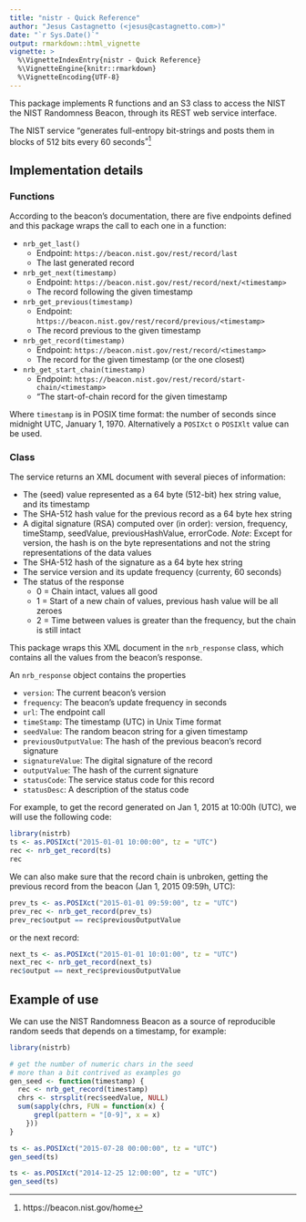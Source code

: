 ```yaml
---
title: "nistr - Quick Reference"
author: "Jesus Castagnetto (<jesus@castagnetto.com>)"
date: "`r Sys.Date()`"
output: rmarkdown::html_vignette
vignette: >
  %\VignetteIndexEntry{nistr - Quick Reference}
  %\VignetteEngine{knitr::rmarkdown}
  %\VignetteEncoding{UTF-8}
---
```


This package implements R functions and an S3 class to access the
NIST the NIST Randomness Beacon, through its REST web service interface.

The NIST service <q>generates full-entropy bit-strings and posts them in blocks
of 512 bits every 60 seconds</q>^[https://beacon.nist.gov/home]

## Implementation details

### Functions

According to the beacon's documentation, there are five endpoints defined and
this package wraps the call to each one in a function:

- `nrb_get_last()`
    - Endpoint: `https://beacon.nist.gov/rest/record/last`
    - The last generated record
- `nrb_get_next(timestamp)`
    - Endpoint: `https://beacon.nist.gov/rest/record/next/<timestamp>`
    - The record following the given timestamp
- `nrb_get_previous(timestamp)`
    - Endpoint: `https://beacon.nist.gov/rest/record/previous/<timestamp>`
    - The record previous to the given timestamp
- `nrb_get_record(timestamp)`
    - Endpoint: `https://beacon.nist.gov/rest/record/<timestamp>`
    - The record for the given timestamp (or the one closest)
- `nrb_get_start_chain(timestamp)`
    - Endpoint: `https://beacon.nist.gov/rest/record/start-chain/<timestamp>`
    - "The start-of-chain record for the given timestamp

Where `timestamp` is in POSIX time format: the number of seconds since midnight
UTC, January 1, 1970. Alternatively a `POSIXct` o `POSIXlt` value can be used.

### Class

The service returns an XML document with several pieces of information:

- The (seed) value represented as a 64 byte (512-bit) hex string value, and its timestamp
- The SHA-512 hash value for the previous record as a 64 byte hex string
- A digital signature (RSA) computed over (in order): version, frequency, timeStamp, seedValue, previousHashValue, errorCode. *Note*: Except for version, the hash is on the byte representations and not the string representations of the data values
- The SHA-512 hash of the signature as a 64 byte hex string
- The service version and its update frequency (currenty, 60 seconds)
- The status of the response
    - 0 = Chain intact, values all good
    - 1 = Start of a new chain of values, previous hash value will be all zeroes
    - 2 = Time between values is greater than the frequency, but the chain is still intact

This package wraps this XML document in the `nrb_response` class, which contains all
the values from the beacon's response.

An `nrb_response` object contains the properties

- `version`: The current beacon's version
- `frequency`: The beacon's update frequency in seconds
- `url`: The endpoint call
- `timeStamp`: The timestamp (UTC) in Unix Time format
- `seedValue`: The random beacon string for a given timestamp
- `previousOutputValue`: The hash of the previous beacon's record signature
- `signatureValue`: The digital signature of the record
- `outputValue`: The hash of the current signature
- `statusCode`: The service status code for this record
- `statusDesc`: A description of the status code


For example, to get the record generated on Jan 1, 2015 at 10:00h (UTC), we will
use the following code:

```r
library(nistrb)
ts <- as.POSIXct("2015-01-01 10:00:00", tz = "UTC")
rec <- nrb_get_record(ts)
rec
```

We can also make sure that the record chain is unbroken, getting the previous
record from the beacon (Jan 1, 2015 09:59h, UTC):

```r
prev_ts <- as.POSIXct("2015-01-01 09:59:00", tz = "UTC")
prev_rec <- nrb_get_record(prev_ts)
prev_rec$output == rec$previousOutputValue
```

or the next record:

```r
next_ts <- as.POSIXct("2015-01-01 10:01:00", tz = "UTC")
next_rec <- nrb_get_record(next_ts)
rec$output == next_rec$previousOutputValue
```

## Example of use

We can use the NIST Randomness Beacon as a source of reproducible random seeds
that depends on a timestamp, for example:

```r
library(nistrb)

# get the number of numeric chars in the seed
# more than a bit contrived as examples go
gen_seed <- function(timestamp) {
  rec <- nrb_get_record(timestamp)
  chrs <- strsplit(rec$seedValue, NULL)
  sum(sapply(chrs, FUN = function(x) {
      grepl(pattern = "[0-9]", x = x)
    }))
}

ts <- as.POSIXct("2015-07-28 00:00:00", tz = "UTC")
gen_seed(ts)

ts <- as.POSIXct("2014-12-25 12:00:00", tz = "UTC")
gen_seed(ts)
```

